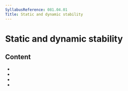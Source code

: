```yaml
---
SyllabusReference: 081.04.01
Title: Static and dynamic stability
---
```


# Static and dynamic stability

## Content

- <Link href="081.04.01.01" />
- <Link href="081.04.01.02" />
- <Link href="081.04.01.03" />
- <Link href="081.04.01.04" />
